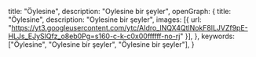   title: "Öylesine",
  description: "Oylesine bir şeyler",
  openGraph: {
    title: "Öylesine",
    description: "Oylesine bir şeyler",
    images: [{ url: "https://yt3.googleusercontent.com/ytc/AIdro_lNQX4QtlNokF8lLJVZf9pE-HLJs_EJySlQfz_o8eb0Pg=s160-c-k-c0x00ffffff-no-rj" }],
  },
  keywords: ["Öylesine", "Oylesine bir şeyler", "Öylesine bir şeyler"],
}

<YouTube videoId="L_VCLo_4BCg" />
<Tweet id="244556862" />

